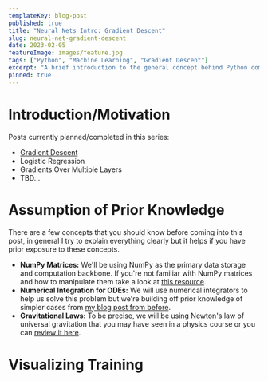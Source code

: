 ```yaml
---
templateKey: blog-post
published: true
title: "Neural Nets Intro: Gradient Descent"
slug: neural-net-gradient-descent
date: 2023-02-05 
featureImage: images/feature.jpg
tags: ["Python", "Machine Learning", "Gradient Descent"]
excerpt: "A brief introduction to the general concept behind Python comprehensions and how to use the different variants."
pinned: true
---
```





# Introduction/Motivation

Posts currently planned/completed in this series:
- [Gradient Descent](/blog/neural-net-gradient-descent/)
- Logistic Regression
- Gradients Over Multiple Layers
- TBD...

# Assumption of Prior Knowledge

There are a few concepts that you should know before coming into this post, in general I try to explain everything clearly but it helps if you have prior exposure to these concepts.

- **NumPy Matrices:** We'll be using NumPy as the primary data storage and computation backbone. If you're not familiar with NumPy matrices and how to manipulate them take a look at [this resource](https://numpy.org/doc/stable/user/absolute_beginners.html).
- **Numerical Integration for ODEs:** We will use numerical integrators to help us solve this problem but we're building off prior knowledge of simpler cases from [my blog post from before](/blog/integrator-intro/).
- **Gravitational Laws:** To be precise, we will be using Newton's law of universal gravitation that you may have seen in a physics course or you can [review it here](https://en.wikipedia.org/wiki/Newton%27s_law_of_universal_gravitation).

# Visualizing Training

<PostVideo video={loss_travel} />
